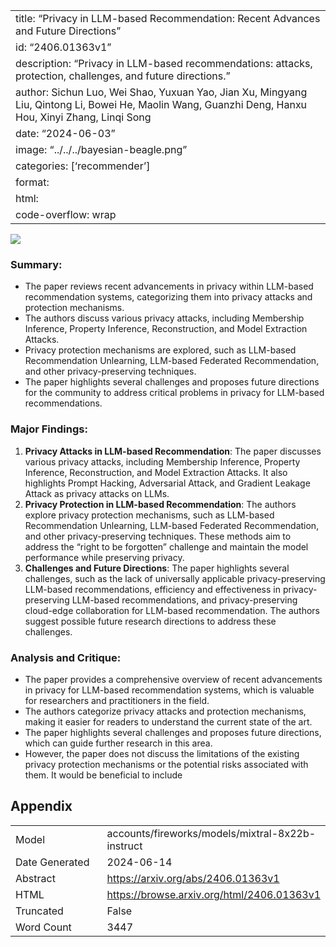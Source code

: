 
---
title: "Privacy in LLM-based Recommendation: Recent Advances and Future Directions"
id: "2406.01363v1"
description: "Privacy in LLM-based recommendations: attacks, protection, challenges, and future directions."
author: Sichun Luo, Wei Shao, Yuxuan Yao, Jian Xu, Mingyang Liu, Qintong Li, Bowei He, Maolin Wang, Guanzhi Deng, Hanxu Hou, Xinyi Zhang, Linqi Song
date: "2024-06-03"
image: "../../../bayesian-beagle.png"
categories: ['recommender']
format:
  html:
    code-overflow: wrap
---

![](../../../bayesian-beagle.png)

### Summary:

- The paper reviews recent advancements in privacy within LLM-based recommendation systems, categorizing them into privacy attacks and protection mechanisms.
- The authors discuss various privacy attacks, including Membership Inference, Property Inference, Reconstruction, and Model Extraction Attacks.
- Privacy protection mechanisms are explored, such as LLM-based Recommendation Unlearning, LLM-based Federated Recommendation, and other privacy-preserving techniques.
- The paper highlights several challenges and proposes future directions for the community to address critical problems in privacy for LLM-based recommendations.

### Major Findings:

1. **Privacy Attacks in LLM-based Recommendation**: The paper discusses various privacy attacks, including Membership Inference, Property Inference, Reconstruction, and Model Extraction Attacks. It also highlights Prompt Hacking, Adversarial Attack, and Gradient Leakage Attack as privacy attacks on LLMs.
2. **Privacy Protection in LLM-based Recommendation**: The authors explore privacy protection mechanisms, such as LLM-based Recommendation Unlearning, LLM-based Federated Recommendation, and other privacy-preserving techniques. These methods aim to address the "right to be forgotten" challenge and maintain the model performance while preserving privacy.
3. **Challenges and Future Directions**: The paper highlights several challenges, such as the lack of universally applicable privacy-preserving LLM-based recommendations, efficiency and effectiveness in privacy-preserving LLM-based recommendations, and privacy-preserving cloud-edge collaboration for LLM-based recommendation. The authors suggest possible future research directions to address these challenges.

### Analysis and Critique:

- The paper provides a comprehensive overview of recent advancements in privacy for LLM-based recommendation systems, which is valuable for researchers and practitioners in the field.
- The authors categorize privacy attacks and protection mechanisms, making it easier for readers to understand the current state of the art.
- The paper highlights several challenges and proposes future directions, which can guide further research in this area.
- However, the paper does not discuss the limitations of the existing privacy protection mechanisms or the potential risks associated with them. It would be beneficial to include

## Appendix

|          |          |
|----------|----------|
| Model     | accounts/fireworks/models/mixtral-8x22b-instruct       |
| Date Generated     | 2024-06-14       |
| Abstract | [https://arxiv.org/abs/2406.01363v1](https://arxiv.org/abs/2406.01363v1)        |
| HTML     | [https://browse.arxiv.org/html/2406.01363v1](https://browse.arxiv.org/html/2406.01363v1)       |
| Truncated       | False       |
| Word Count       | 3447       |